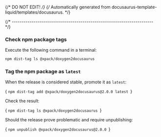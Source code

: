 {/* DO NOT EDIT! */}
{/* Automatically generated from docusaurus-template-liquid/templates/docusaurus. */}


{/* ------------------------------------------------------------------------ */}

### Check npm package tags

Execute the following command in a terminal:

```sh
npm dist-tag ls @xpack/doxygen2docusaurus
```

### Tag the npm package as `latest`

When the release is considered stable, promote it as `latest`:

<CodeBlock language="sh"> {
`npm dist-tag add @xpack/doxygen2docusaurus@2.0.0 latest
`} </CodeBlock>

Check the result:

<CodeBlock language="sh"> {
`npm dist-tag ls @xpack/doxygen2docusaurus
`} </CodeBlock>

Should the release prove problematic and require unpublishing:

<CodeBlock language="sh"> {
`npm unpublish @xpack/doxygen2docusaurus@2.0.0
`} </CodeBlock>
